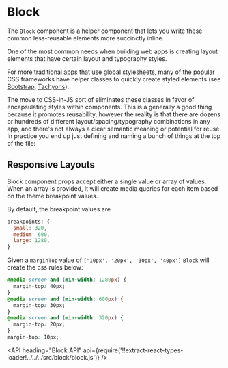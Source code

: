 <!--
Copyright (c) 2018 Uber Technologies, Inc.

This source code is licensed under the MIT license found in the
LICENSE file in the root directory of this source tree.
-->




# Block

The `Block` component is a helper component that lets you write these common less-reusable elements more succinctly inline.

One of the most common needs when building web apps is creating layout elements that have certain layout and typography styles.

For more traditional apps that use global stylesheets, many of the popular CSS frameworks have helper classes to quickly create
styled elements (see [Bootstrap](https://getbootstrap.com/docs/4.1/utilities/sizing/), [Tachyons](http://tachyons.io/docs/layout/spacing/)).

The move to CSS-in-JS sort of eliminates these classes in favor of encapsulating styles within components. This is a generally a good thing because it promotes reusability, however the reality is that there are dozens or hundreds of different layout/spacing/typography combinations in any app, and there's not always a clear semantic meaning or potential for reuse. In practice you end up just defining and naming a bunch of things at the top of the file:

<Example title="Block basic Usage" path="examples/block/basic.js">
  <Basic />
</Example>

<Example title="Block with font customization" path="examples/block/fonts.js">
  <Fonts />
</Example>

<Example title="Block as a flexbox" path="examples/block/flexbox.js">
  <Flexbox />
</Example>

<Example title="Block with grid usage" path="examples/block/grid.js">
  <Grid />
</Example>

## Responsive Layouts

Block component props accept either a single value or array of values. When an array is provided,
it will create media queries for each item based on the theme breakpoint values.

By default, the breakpoint values are

```js
breakpoints: {
  small: 320,
  medium: 600,
  large: 1280,
}
```

Given a `marginTop` value of `['10px', '20px', '30px', '40px']` `Block` will create the css rules below:

```css
@media screen and (min-width: 1280px) {
  margin-top: 40px;
}
@media screen and (min-width: 600px) {
  margin-top: 30px;
}
@media screen and (min-width: 320px) {
  margin-top: 20px;
}
margin-top: 10px;
```

<Example title="Responsive Properties" path="examples/block/responsive.js">
  <Responsive />
</Example>

<Example title="Overrides" path="examples/block/override.js">
  <Override />
</Example>

<API
  heading="Block API"
  api={require('!!extract-react-types-loader!../../../src/block/block.js')}
/>
